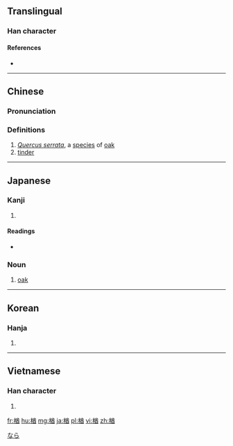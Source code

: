 ==Translingual==

===Han character===
{{Han char|rn=75|rad=木|as=09|sn=13|four=48961|canj=DTCW|ids=⿰木酋}}

====References====
* {{Han ref|kx=0540.130|dkj=15154|dj=0927.200|hdz=21255.060|uh=6962|ud=26978|bh=DDCD|bd=56781}}

----

==Chinese==
{{zh-forms}}

===Pronunciation===
{{zh-pron
|m=yóu
|c=jau4
|mc=y
|oc=y
|ma=
|cat=pn,n
}}

===Definitions===
# ''[[w:Quercus serrata|Quercus serrata]]'', a [[species]] of [[oak]]
# [[tinder]]

----

==Japanese==

===Kanji===
{{ja-kanji|grade=|rs=木09}}

# {{defn|lang=ja|sort=木09}}

====Readings====
* {{ja-readings|on=[[しゅう]] (shū), [[ゆう]] (yū)|kun=[[なら]] (nara)}}

===Noun===
{{ja-noun|なら|ナラ}}

# [[oak]]

[[Category:ja:Oaks|なら]]

----

==Korean==

===Hanja===
{{ko-hanja|hangeul=유|eumhun=|rv=yu|mr=yu|y=yu}}

# {{defn|lang=ko|sort=木09}}

----

==Vietnamese==

===Han character===
{{vi-readings|rs=木09| hanviet = giùa}}

# {{defn|lang=vi|sort=木09}}

[[fr:楢]]
[[hu:楢]]
[[mg:楢]]
[[ja:楢]]
[[pl:楢]]
[[vi:楢]]
[[zh:楢]]
